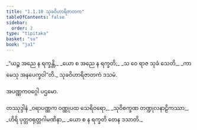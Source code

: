 ```yaml
---
title: "1.1.10 သုခဝိဟာရိဇာတက"
tableOfContents: false
sidebar:
  order: 2
type: "tipitaka"
basket: "su"
book: "ja1"
---
```



<DynamicBreadcrumb />

<Division number="10" book="ja1">

<Paragraph number="20" type="verses" book="ja1">
_“ယဉ္စ အညေ န ရက္ခန္တိ,_  
_ယော စ အညေ န ရက္ခတိ;_  
_သ ဝေ ရာဇ သုခံ သေတိ,_  
_ကာမေသု အနပေက္ခဝါ”တိ._  


</Paragraph>
</Division>

<Paragraph number="21" type="center" book="ja1">
သုခဝိဟာရိဇာတကံ ဒသမံ.

  
အပဏ္ဏကဝဂ္ဂေါ ပဌမော.



</Paragraph>

<Paragraph number="22" type="center" book="ja1">
တဿုဒ္ဒါနံ


</Paragraph>

<Paragraph number="23" type="verses" book="ja1">
_ဝရာပဏ္ဏက ဝဏ္ဏုပထ သေရိဝရော,_  
_သုဝိစက္ခဏ တဏ္ဍုလနာဠိကဿာ;_  
_ဟိရိ ပုတ္တဝရုတ္တဂါမဏိနာ,_  
_ယော စ န ရက္ခတိ တေန ဒသာတိ._
</Paragraph>